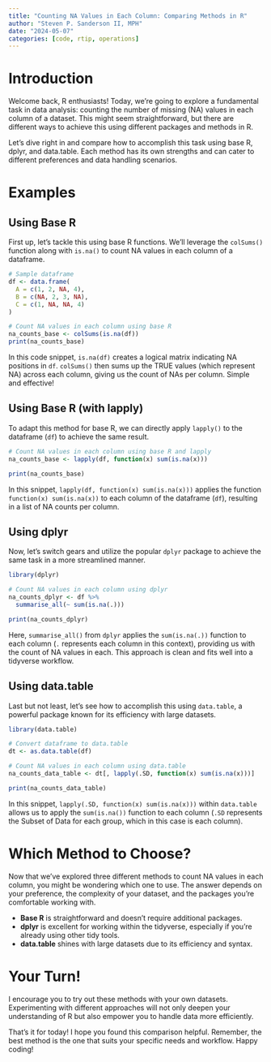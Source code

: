 ```yaml
---
title: "Counting NA Values in Each Column: Comparing Methods in R"
author: "Steven P. Sanderson II, MPH"
date: "2024-05-07"
categories: [code, rtip, operations]
---
```


# Introduction

Welcome back, R enthusiasts! Today, we're going to explore a fundamental task in data analysis: counting the number of missing (NA) values in each column of a dataset. This might seem straightforward, but there are different ways to achieve this using different packages and methods in R.

Let's dive right in and compare how to accomplish this task using base R, dplyr, and data.table. Each method has its own strengths and can cater to different preferences and data handling scenarios.

# Examples

## Using Base R

First up, let's tackle this using base R functions. We'll leverage the `colSums()` function along with `is.na()` to count NA values in each column of a dataframe.

```r
# Sample dataframe
df <- data.frame(
  A = c(1, 2, NA, 4),
  B = c(NA, 2, 3, NA),
  C = c(1, NA, NA, 4)
)

# Count NA values in each column using base R
na_counts_base <- colSums(is.na(df))
print(na_counts_base)
```

In this code snippet, `is.na(df)` creates a logical matrix indicating NA positions in `df`. `colSums()` then sums up the TRUE values (which represent NA) across each column, giving us the count of NAs per column. Simple and effective!

## Using Base R (with lapply)

To adapt this method for base R, we can directly apply `lapply()` to the dataframe (`df`) to achieve the same result.

```r
# Count NA values in each column using base R and lapply
na_counts_base <- lapply(df, function(x) sum(is.na(x)))

print(na_counts_base)
```

In this snippet, `lapply(df, function(x) sum(is.na(x)))` applies the function `function(x) sum(is.na(x))` to each column of the dataframe (`df`), resulting in a list of NA counts per column.

## Using dplyr

Now, let's switch gears and utilize the popular `dplyr` package to achieve the same task in a more streamlined manner.

```r
library(dplyr)

# Count NA values in each column using dplyr
na_counts_dplyr <- df %>%
  summarise_all(~ sum(is.na(.)))

print(na_counts_dplyr)
```

Here, `summarise_all()` from `dplyr` applies the `sum(is.na(.))` function to each column (`.` represents each column in this context), providing us with the count of NA values in each. This approach is clean and fits well into a tidyverse workflow.

## Using data.table

Last but not least, let's see how to accomplish this using `data.table`, a powerful package known for its efficiency with large datasets.

```r
library(data.table)

# Convert dataframe to data.table
dt <- as.data.table(df)

# Count NA values in each column using data.table
na_counts_data_table <- dt[, lapply(.SD, function(x) sum(is.na(x)))]

print(na_counts_data_table)
```

In this snippet, `lapply(.SD, function(x) sum(is.na(x)))` within `data.table` allows us to apply the `sum(is.na())` function to each column (`.SD` represents the Subset of Data for each group, which in this case is each column).

# Which Method to Choose?

Now that we've explored three different methods to count NA values in each column, you might be wondering which one to use. The answer depends on your preference, the complexity of your dataset, and the packages you're comfortable working with.

- **Base R** is straightforward and doesn't require additional packages.
- **dplyr** is excellent for working within the tidyverse, especially if you're already using other tidy tools.
- **data.table** shines with large datasets due to its efficiency and syntax.

# Your Turn!

I encourage you to try out these methods with your own datasets. Experimenting with different approaches will not only deepen your understanding of R but also empower you to handle data more efficiently.

That's it for today! I hope you found this comparison helpful. Remember, the best method is the one that suits your specific needs and workflow. Happy coding!